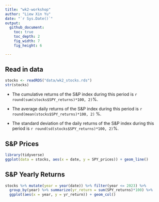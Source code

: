 ```yaml
---
title: "wk2-workshop"
author: "Liew Xin Yu"
date: "`r Sys.Date()`"
output:
  github_document:
    toc: true
    toc_depth: 2
    fig_width: 7 
    fig_height: 6

---
```

## Read in data 

```r
stocks <- readRDS("data/wk2_stocks.rds")
str(stocks)
```

+ The cumulative returns of the S&P index during this period is `r round(sum(stocks$SPY_returns)*100, 2)`%. 

+ The average daily returns of the S&P index during this period is `r round(mean(stocks$SPY_returns)*100, 2)` %.

+ The standard deviation of the daily returns of the S&P index during this period is `r round(sd(stocks$SPY_returns)*100, 2)`%.

## S&P Prices

```r
library(tidyverse)
ggplot(data = stocks, aes(x = date, y = SPY_prices)) + geom_line()
```

## S&P Yearly Returns

```r
stocks %>% mutate(year = year(date)) %>% filter(year <= 2023) %>% 
  group_by(year) %>% summarize(yr_return = sum(SPY_returns)*100) %>% 
  ggplot(aes(x = year, y = yr_return)) + geom_col()
```

